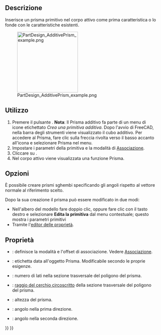 <languages/>

{{Docnav/it
|[[PartDesign_AdditiveTorus/it|Toro additivo]]
|[[PartDesign_AdditiveWedge/it|Cuneo additivo]]
|[[PartDesign_Workbench/it|PartDesign]]
|IconL=PartDesign_AdditiveTorus.svg
|IconR=PartDesign_AdditiveWedge.svg
|IconC=Workbench_PartDesign.svg
}}

{{GuiCommand/it
|Name=PartDesign AdditivePrism
|Name/it=Prisma additivo|
|MenuLocation=Part Design → Crea una primitiva additiva → Prisma
|Workbenches=[[PartDesign_Workbench/it|PartDesign]]
|Version=0.17
|SeeAlso=[[PartDesign_CompPrimitiveAdditive/it|Primitiva additiva]], [[PartDesign_SubtractivePrism/it|Prisma sottrattivo]]
}}

<span id="Description"></span>
==Descrizione==

Inserisce un prisma primitivo nel corpo attivo come prima caratteristica o lo fonde con le caratteristiche esistenti.

[[File:PartDesign_AdditivePrism_example.png|200px]]

<span id="Usage"></span>
==Utilizzo==

<div class="mw-translate-fuzzy">
# Premere il pulsante {{Button|[[Image:PartDesign AdditivePrism.svg|24px]] '''Prisma additivo'''}}. '''Nota''': Il Prisma additivo fa parte di un menu di icone etichettato ''Crea una primitiva additiva''. Dopo l'avvio di FreeCAD, nella barra degli strumenti viene visualizzato il cubo additivo. Per accedere al Prisma, fare clic sulla freccia rivolta verso il basso accanto all'icona e selezionare Prisma nel menu.
# Impostare i parametri della primitiva e la modalità di [[Part_EditAttachment/it|Associazione]].
# Cliccare su {{Button|OK}}.
# Nel corpo attivo viene visualizzata una funzione Prisma.
</div>

<span id="Options"></span>
== Opzioni ==

È possibile creare prismi sghembi specificando gli angoli rispetto al vettore normale al riferimento scelto.

Dopo la sua creazione il prisma può essere modificato in due modi:
* Nell'albero del modello fare doppio clic, oppure fare clic con il tasto destro e selezionare '''Edita la primitiva''' dal menu contestuale; questo mostra i parametri primitivi
* Tramite l'[[Property editor/it|editor delle proprietà]].

<span id="Properties"></span>
== Proprietà ==

* {{PropertyData/it|Attachment}}: definisce la modalità e l'offset di associazione. Vedere [[Part_EditAttachment/it|Associazione]].
* {{PropertyData/it|Label}}: etichetta data all'oggetto Prisma. Modificabile secondo le proprie esigenze.
* {{PropertyData/it|Polygon}}: numero di lati nella sezione trasversale del poligono del prisma.
* {{PropertyData/it|Circumradius}}: [https://en.wikipedia.org/wiki/Circumscribed_circle raggio del cerchio circoscritto] della sezione trasversale del poligono del prisma.
* {{PropertyData/it|Height}}: altezza del prisma.
* {{PropertyData|First Angle}}: angolo nella prima direzione.
* {{PropertyData|Second Angle}}: angolo nella seconda direzione.


{{Docnav/it
|[[PartDesign_AdditiveTorus/it|Toro additivo]]
|[[PartDesign_AdditiveWedge/it|Cuneo additivo]]
|[[PartDesign_Workbench/it|PartDesign]]
|IconL=PartDesign_AdditiveTorus.svg
|IconR=PartDesign_AdditiveWedge.svg
|IconC=Workbench_PartDesign.svg
}}

{{PartDesign_Tools_navi{{#translation:}}}}
{{Userdocnavi{{#translation:}}}}